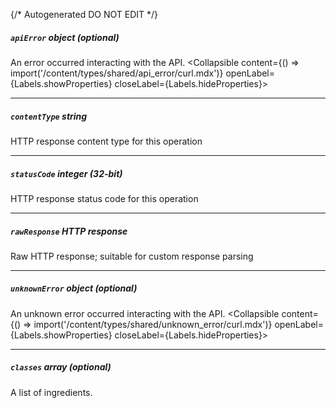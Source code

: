 {/* Autogenerated DO NOT EDIT  */}

##### `apiError` _object (optional)_
An error occurred interacting with the API.
<Collapsible content={() => import('/content/types/shared/api_error/curl.mdx')} openLabel={Labels.showProperties} closeLabel={Labels.hideProperties}>
</Collapsible>

---
##### `contentType` _string_
HTTP response content type for this operation

---
##### `statusCode` _integer (32-bit)_
HTTP response status code for this operation

---
##### `rawResponse` _HTTP response_
Raw HTTP response; suitable for custom response parsing

---
##### `unknownError` _object (optional)_
An unknown error occurred interacting with the API.
<Collapsible content={() => import('/content/types/shared/unknown_error/curl.mdx')} openLabel={Labels.showProperties} closeLabel={Labels.hideProperties}>
</Collapsible>

---
##### `classes` _array (optional)_
A list of ingredients.


